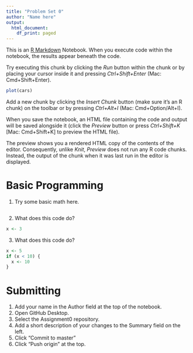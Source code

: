 ```yaml
---
title: "Problem Set 0"
author: "Name here"
output:
  html_document:
    df_print: paged
---
```


This is an [R Markdown](http://rmarkdown.rstudio.com) Notebook. When you execute code within the notebook, the results appear beneath the code. 

Try executing this chunk by clicking the *Run* button within the chunk or by placing your cursor inside it and pressing *Ctrl+Shift+Enter* (Mac: Cmd+Shift+Enter).

```r
plot(cars)
```

Add a new chunk by clicking the *Insert Chunk* button (make sure it's an R chunk) on the toolbar or by pressing *Ctrl+Alt+I* (Mac: Cmd+Option/Alt+I).

When you save the notebook, an HTML file containing the code and output will be saved alongside it (click the *Preview* button or press *Ctrl+Shift+K* [Mac: Cmd+Shift+K] to preview the HTML file).

The preview shows you a rendered HTML copy of the contents of the editor. Consequently, unlike *Knit*, *Preview* does not run any R code chunks. Instead, the output of the chunk when it was last run in the editor is displayed.

# Basic Programming
1. Try some basic math here.
```r

```

2. What does this code do?
```r
x <- 3
```
<answer here>

3. What does this code do?

```r
x <- 5
if (x < 10) {
  x <- 10
}
```
<answer here>


# Submitting
1. Add your name in the Author field at the top of the notebook.
2. Open GitHub Desktop.
3. Select the Assignment0 repository.
4. Add a short description of your changes to the Summary field on the left.
5. Click "Commit to master"
6. Click "Push origin" at the top.
